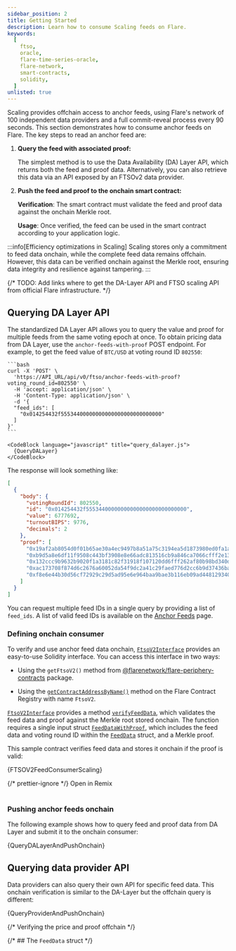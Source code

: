 ```yaml
---
sidebar_position: 2
title: Getting Started
description: Learn how to consume Scaling feeds on Flare.
keywords:
  [
    ftso,
    oracle,
    flare-time-series-oracle,
    flare-network,
    smart-contracts,
    solidity,
  ]
unlisted: true
---
```



Scaling provides offchain access to anchor feeds, using Flare's network of 100 independent data providers and a full commit-reveal process every 90 seconds.
This section demonstrates how to consume anchor feeds on Flare. The key steps to read an anchor feed are:

1. **Query the feed with associated proof:**

   The simplest method is to use the Data Availability (DA) Layer API, which returns both the feed and proof data. Alternatively, you can also retrieve this data via an API exposed by an FTSOv2 data provider.

2. **Push the feed and proof to the onchain smart contract:**

   **Verification**: The smart contract must validate the feed and proof data against the onchain Merkle root.

   **Usage**: Once verified, the feed can be used in the smart contract according to your application logic.

:::info[Efficiency optimizations in Scaling]
Scaling stores only a commitment to feed data onchain, while the complete feed data remains offchain. However, this data can be verified onchain against the Merkle root, ensuring data integrity and resilience against tampering.
:::

{/* TODO: Add links where to get the DA-Layer API and FTSO scaling API from official Flare infrastructure. */}

## Querying DA Layer API

The standardized DA Layer API allows you to query the value and proof for multiple feeds from the same voting epoch at once. To obtain pricing data from DA Layer, use the `anchor-feeds-with-proof` POST endpoint. For example, to get the feed value of `BTC/USD` at voting round ID `802550`:

<Tabs>
  <TabItem value="curl" label="curl" default>

    ```bash
    curl -X 'POST' \
      'https://API_URL/api/v0/ftso/anchor-feeds-with-proof?voting_round_id=802550' \
      -H 'accept: application/json' \
      -H 'Content-Type: application/json' \
      -d '{
      "feed_ids": [
        "0x014254432f55534400000000000000000000000000"
      ]
    }'
    ```

  </TabItem>
  <TabItem value="javascript" label="Javascript">

    <CodeBlock language="javascript" title="query_dalayer.js">
      {QueryDALayer}
    </CodeBlock>

  </TabItem>

</Tabs>

The response will look something like:

```json
[
  {
    "body": {
      "votingRoundId": 802550,
      "id": "0x014254432f55534400000000000000000000000000",
      "value": 6777692,
      "turnoutBIPS": 9776,
      "decimals": 2
    },
    "proof": [
      "0x19af2ab8054d0f01b65ae30a4ec9497b8a51a75c3194ea5d1873980ed0fa1a58",
      "0xb9d5a8e6df11f9508c443bf3908e8e66adc813516cb9a846ca7066cfff2e13cb",
      "0x132ccc9b9632b9020f1a3181c82f31918f107120dd6fff262af80b98bd340d62",
      "0xac173708f874d6c2676a60052da54f9dc2a41c29faed776d2cc6b9d37436bafe",
      "0xf8e6e44b30d56cf72929c29d5ad95e6e964baa9bae3b116eb09ad448129340c3"
    ]
  }
]
```

You can request multiple feed IDs in a single query by providing a list of `feed_ids`. A list of valid feed IDs is available on the [Anchor Feeds](/ftso/scaling/anchor-feeds) page.

### Defining onchain consumer

To verify and use anchor feed data onchain, [`FtsoV2Interface`](/ftso/solidity-reference/FtsoV2Interface) provides an easy-to-use Solidity interface. You can access this interface in two ways:

- Using the `getFtsoV2()` method from [@flarenetwork/flare-periphery-contracts](https://www.npmjs.com/package/@flarenetwork/flare-periphery-contracts) package.

- Using the [`getContractAddressByName()`](/network/solidity-reference/IFlareContractRegistry#getcontractaddressbyname) method on the Flare Contract Registry with name `FtsoV2`.

[`FtsoV2Interface`](/ftso/solidity-reference/FtsoV2Interface) provides a method [`verifyFeedData`](/ftso/solidity-reference/FtsoV2Interface#verifyfeeddata), which validates the feed data and proof against the Merkle root stored onchain.
The function requires a single input struct [`FeedDataWithProof`](/ftso/solidity-reference/FtsoV2Interface#feeddatawithproof), which includes the feed data and voting round ID within the [`FeedData`](/ftso/solidity-reference/FtsoV2Interface#feeddata) struct, and a Merkle proof.

This sample contract verifies feed data and stores it onchain if the proof is valid:

<CodeBlock language="solidity" title="FTSOV2FeedConsumerScaling.sol">
  {FTSOV2FeedConsumerScaling}
</CodeBlock>

{/* prettier-ignore */}
<Remix fileName="FTSOV2FeedConsumerScaling.sol">Open in Remix</Remix>
<br></br>

### Pushing anchor feeds onchain

The following example shows how to query feed and proof data from DA Layer and submit it to the onchain consumer:

<CodeBlock language="javascript" title="query_dalayer_and_push_onchain.js">
  {QueryDALayerAndPushOnchain}
</CodeBlock>

## Querying data provider API

Data providers can also query their own API for specific feed data. This onchain verification is similar to the DA-Layer but the offchain query is different:

<CodeBlock language="javascript" title="query_provider_and_push_onchain.js">
  {QueryProviderAndPushOnchain}
</CodeBlock>

{/* Verifying the price and proof offchain */}

{/* ## The `FeedData` struct */}
